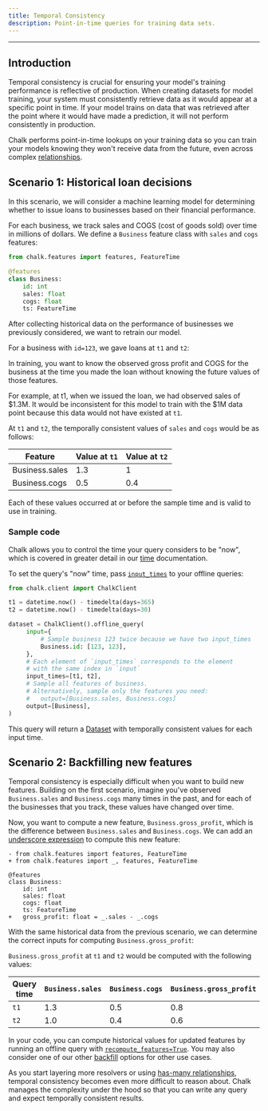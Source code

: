 ```yaml
---
title: Temporal Consistency
description: Point-in-time queries for training data sets.
---
```



---

## Introduction

Temporal consistency is crucial for ensuring your model's training performance is reflective of production. When
creating datasets for model training, your system must consistently retrieve data as it would appear at a specific point
in time. If your model trains on data that was retrieved after the point where it would have made a prediction, it will
not perform consistently in production.

Chalk performs point-in-time lookups on your training data so you can train your models knowing they won't receive data
from the future, even across complex [relationships](/docs/has-one).

## Scenario 1: Historical loan decisions

In this scenario, we will consider a machine learning model for determining whether to issue loans to businesses based
on their financial performance.

For each business, we track sales and COGS (cost of goods sold) over time in millions of dollars. We define a `Business`
feature class with `sales` and `cogs` features:

```py
from chalk.features import features, FeatureTime

@features
class Business:
    id: int
    sales: float
    cogs: float
    ts: FeatureTime
```

After collecting historical data on the performance of businesses we previously considered, we want to retrain our
model.

For a business with `id=123`, we gave loans at `t1` and `t2`:

<TemporalCorrectnessBusiness />

In training, you want to know the observed gross profit and COGS for the business at the time you made the loan without
knowing the future values of those features.

For example, at t1, when we issued the loan, we had observed sales of $1.3M. It would be inconsistent for this model to
train with the $1M data point because this data would not have existed at `t1`.

At `t1` and `t2`, the temporally consistent values of `sales` and `cogs` would be as follows:

| Feature          | Value at `t1`                                            | Value at `t2`                                             |
| ---------------- | -------------------------------------------------------- | --------------------------------------------------------- |
| Business.sales | <span className="font-mono text-accent-red"> 1.3 </span> | <span className="font-mono text-accent-lime"> 1 </span>   |
| Business.cogs    | <span className="font-mono text-accent-red"> 0.5 </span> | <span className="font-mono text-accent-lime"> 0.4 </span> |

Each of these values occurred at or before the sample time and is valid to use in training.

### Sample code

Chalk allows you to control the time your query considers to be "now", which is covered in greater detail in our
[time](/docs/time#setting-query-time) documentation.

To set the query's "now" time, pass [`input_times`](/api-docs#ChalkClient.offline_query.input_times) to
your offline queries:

```py
from chalk.client import ChalkClient

t1 = datetime.now() - timedelta(days=365)
t2 = datetime.now() - timedelta(days=30)

dataset = ChalkClient().offline_query(
     input={
         # Sample business 123 twice because we have two input_times
         Business.id: [123, 123],
     },
     # Each element of `input_times` corresponds to the element
     # with the same index in `input`
     input_times=[t1, t2],
     # Sample all features of business.
     # Alternatively, sample only the features you need:
     #   output=[Business.sales, Business.cogs]
     output=[Business],
)
```

This query will return a [Dataset](/docs/datasets) with temporally consistent values for each input time.

## Scenario 2: Backfilling new features

Temporal consistency is especially difficult when you want to build new features. Building on the first scenario,
imagine you've observed `Business.sales` and `Business.cogs` many times in the past, and for each of the businesses that
you track, these values have changed over time.

Now, you want to compute a new feature, `Business.gross_profit`, which is the difference between `Business.sales` and
`Business.cogs`. We can add an [underscore expression](/docs/expression) to compute this new feature:

```diff-py
- from chalk.features import features, FeatureTime
+ from chalk.features import _, features, FeatureTime

@features
class Business:
    id: int
    sales: float
    cogs: float
    ts: FeatureTime
+   gross_profit: float = _.sales - _.cogs
```

With the same historical data from the previous scenario, we can determine the correct inputs for computing
`Business.gross_profit`:

<BackfillExample />

`Business.gross_profit` at `t1` and `t2` would be computed with the following values:

| Query time | `Business.sales` | `Business.cogs` | `Business.gross_profit` |
| --- | --- | --- | --- |
| `t1` | <span className="font-mono text-accent-orange"> 1.3 </span> | <span className="font-mono text-accent-purple"> 0.5 </span> | <span className="font-mono"> 0.8 </span> |
| `t2` | <span className="font-mono text-accent-orange"> 1.0 </span> | <span className="font-mono text-accent-purple"> 0.4 </span> | <span className="font-mono"> 0.6 </span> |

In your code, you can compute historical values for updated features by running an offline query with
[`recompute_features=True`](/api-docs#ChalkClient.offline_query.recompute_features). You may also consider one of our
other [backfill](/docs/backfilling-data) options for other use cases.

As you start layering more resolvers or using [has-many relationships](/docs/has-many), temporal consistency becomes even
more difficult to reason about. Chalk manages the complexity under the hood so that you can write any query and expect
temporally consistent results.

